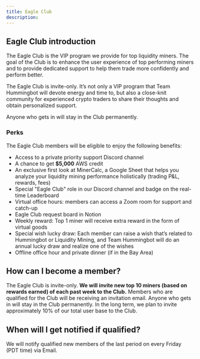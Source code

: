 ```yaml
---
title: Eagle Club
description:
---
```


## Eagle Club introduction

The Eagle Club is the VIP program we provide for top liquidity miners. The goal of the Club is to enhance the user experience of top performing miners and to provide dedicated support to help them trade more confidently and perform better.

The Eagle Club is invite-only. It’s not only a VIP program that Team Hummingbot will devote energy and time to, but also a close-knit community for experienced crypto traders to share their thoughts and obtain personalized support.

Anyone who gets in will stay in the Club permanently.

### Perks

The Eagle Club members will be eligible to enjoy the following benefits:

- Access to a private priority support Discord channel
- A chance to get **\$5,000** AWS credit
- An exclusive first look at MinerCalc, a Google Sheet that helps you analyze your liquidity mining performance holistically (trading P&L, rewards, fees)
- Special "Eagle Club" role in our Discord channel and badge on the real-time Leaderboard
- Virtual office hours: members can access a Zoom room for support and catch-up
- Eagle Club request board in Notion
- Weekly reward: Top 1 miner will receive extra reward in the form of virtual goods
- Special wish lucky draw: Each member can raise a wish that’s related to Hummingbot or Liquidity Mining, and Team Hummingbot will do an annual lucky draw and realize one of the wishes
- Offline office hour and private dinner (if in the Bay Area)

## How can I become a member?

The Eagle Club is invite-only. **We will invite new top 10 miners (based on rewards earned) of each past week to the Club.** Members who are qualified for the Club will be receiving an invitation email. Anyone who gets in will stay in the Club permanently. In the long term, we plan to invite approximately 10% of our total user base to the Club.

## When will I get notified if qualified?

We will notify qualified new members of the last period on every Friday (PDT time) via Email.
